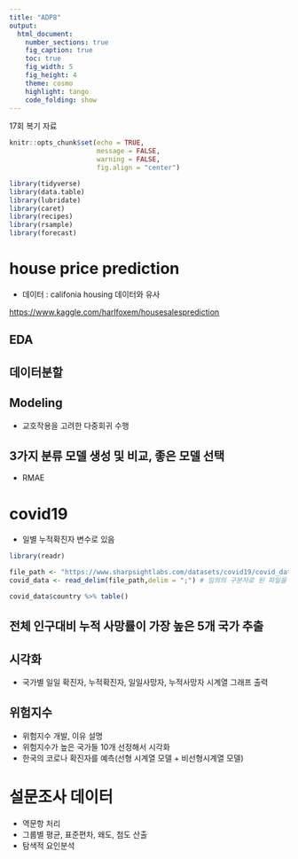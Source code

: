 ```yaml
---
title: "ADP8"
output:
  html_document:
    number_sections: true
    fig_caption: true
    toc: true
    fig_width: 5
    fig_height: 4
    theme: cosmo
    highlight: tango
    code_folding: show
---
```


17회 복기 자료 



```r
knitr::opts_chunk$set(echo = TRUE,
                      message = FALSE, 
                      warning = FALSE,
                      fig.align = "center")
```


```r
library(tidyverse)
library(data.table)
library(lubridate)
library(caret)
library(recipes)
library(rsample)
library(forecast)
```


# house price prediction {.tabset .tabset-fade}

-   데이터 : califonia housing 데이터와 유사 

<https://www.kaggle.com/harlfoxem/housesalesprediction>

## EDA

## 데이터분할 

## Modeling 

-   교호작용을 고려한 다중회귀 수행 

## 3가지 분류 모델 생성 및 비교, 좋은 모델 선택 

-   RMAE 


# covid19 {.tabset .tabset-fade}

-    일별 누적확진자 변수로 있음 


```r
library(readr)

file_path <- "https://www.sharpsightlabs.com/datasets/covid19/covid_data_2020-05-08.csv"
covid_data <- read_delim(file_path,delim = ";") # 임의의 구분자로 된 파일을 읽을 때 사용 

covid_data$country %>% table()
```


## 전체 인구대비 누적 사망률이 가장 높은 5개 국가 추출

## 시각화 

-    국가별 일일 확진자, 누적확진자, 일일사망자, 누적사망자 시계열 그래프 출력 

## 위험지수 

-    위험지수 개발, 이유 설명 
-    위험지수가 높은 국가들 10개 선정해서 시각화 
-    한국의 코로나 확진자를 예측(선형 시계열 모델 + 비선형시계열 모델)

# 설문조사 데이터 {.tabset .tabset-fade}

-    역문항 처리 
-    그룹별 평균, 표준편차, 왜도, 첨도 산출 
-    탐색적 요인분석 

